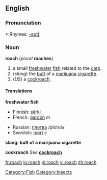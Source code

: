 {{wikipediapar|Roach}}
==English==

===Pronunciation===
*:Rhymes: [[Rhymes:English:-əʊtʃ|-əʊtʃ]]

===Noun===
'''roach''' (''plural'' '''roaches''')

#a small [[freshwater]] [[fish]] related to the [[carp]].
#(''slang'') the [[butt]] of a [[marijuana]] [[cigarette]].
#(''US'') a [[cockroach]].

====Translations====

'''freshwater fish'''
{{top}}
*Finnish: [[särki]]
*French: [[gardon]] ''m''
{{mid}}
*Russian: [[плотва]] /plotvá/ {{f}}
*Swedish: [[mört]] ''c''
{{bottom}}

'''slang: butt of a marijuana cigarette'''
{{top}}
{{mid}}
{{bottom}}

'''cockroach'''
''See'' '''[[cockroach]]'''

[[Category:Fish]]
[[Category:Insects]]

[[fr:roach]]
[[io:roach]]
[[pl:roach]]
[[vi:roach]]
[[zh:roach]]